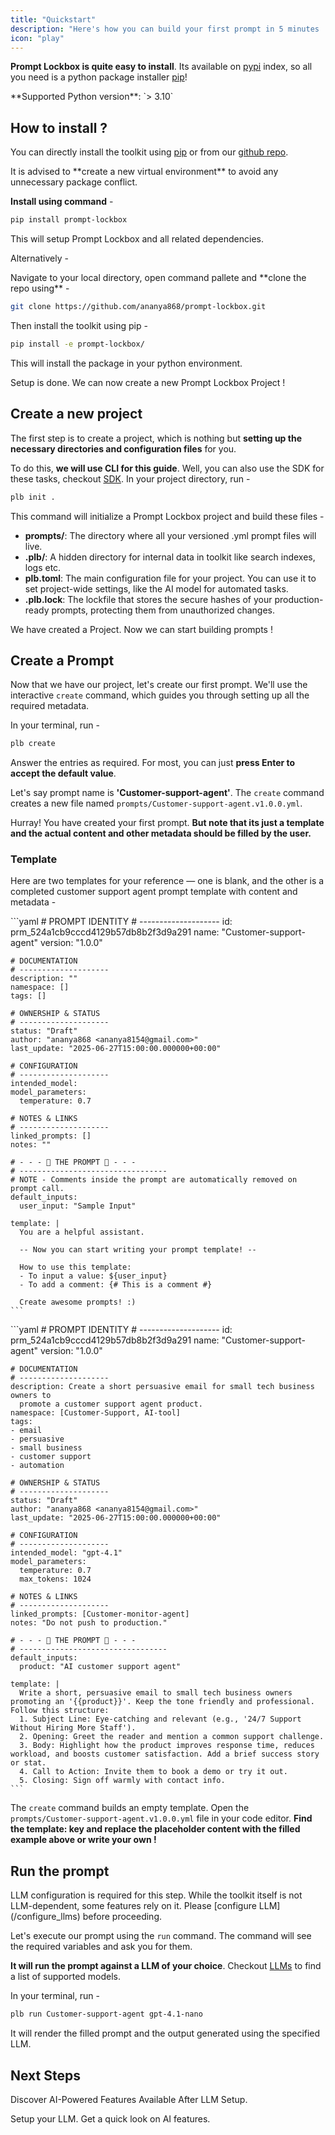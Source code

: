 ```yaml
---
title: "Quickstart"
description: "Here's how you can build your first prompt in 5 minutes !"
icon: "play" 
---
```


**Prompt Lockbox is quite easy to install**. Its available on [pypi](https://pypi.org/) index, so all you need is a python package installer [pip](https://pip.pypa.io/en/stable/installation/)\!

<Note>
**Supported Python version**: `> 3.10`
</Note>

## How to install ?

You can directly install the toolkit using [pip](https://pip.pypa.io/en/stable/installation/) or from our [github repo](https://github.com/ananya868/prompt-lockbox/tree/main).

<Info>
  It is advised to **create a new virtual environment** to avoid any unnecessary package conflict.
</Info>

**Install using command** -  

```bash
pip install prompt-lockbox
```

This will setup Prompt Lockbox and all related dependencies.

Alternatively - 

<Accordion title="Install from GitHub repo" icon="github">
  Navigate to your local directory, open command pallete and **clone the repo using** -

  ```bash
  git clone https://github.com/ananya868/prompt-lockbox.git
  ```

  Then install the toolkit using pip -

  ```bash
  pip install -e prompt-lockbox/ 
  ```

  This will install the package in your python environment.
</Accordion>

Setup is done. We can now create a new Prompt Lockbox Project \!

## Create a new project

The first step is to create a project, which is nothing but **setting up the necessary directories and configuration files** for you.

To do this, **we will use CLI for this guide**. Well, you can also use the SDK for these tasks, checkout [SDK](/api-reference/sdk_reference). In your project directory, run -

```bash
plb init . 
```

This command will initialize a Prompt Lockbox project and build these files -

- **prompts/**: The directory where all your versioned .yml prompt files will live.
- **.plb/**: A hidden directory for internal data in toolkit like search indexes, logs etc.
- **plb.toml**: The main configuration file for your project. You can use it to set project-wide settings, like the AI model for automated tasks.
- **.plb.lock**: The lockfile that stores the secure hashes of your production-ready prompts, protecting them from unauthorized changes.

We have created a Project. Now we can start building prompts \!

## Create a Prompt

Now that we have our project, let's create our first prompt. We'll use the interactive `create` command, which guides you through setting up all the required metadata.

In your terminal, run -

```bash
plb create 
```

Answer the entries as required. For most, you can just **press Enter to accept the default value**.

Let's say prompt name is **'Customer-support-agent'**. The `create` command creates a new file named `prompts/Customer-support-agent.v1.0.0.yml`.

Hurray\! You have created your first prompt. **But note that its just a template and the actual content and other metadata should be filled by the user.**

### Template

Here are two templates for your reference — one is blank, and the other is a completed customer support agent prompt template with content and metadata -

<AccordionGroup>
  <Accordion title="Empty Template (Created by Default)" icon="airplay">
    ```yaml
    # PROMPT IDENTITY
    # --------------------
    id: prm_524a1cb9cccd4129b57db8b2f3d9a291
    name: "Customer-support-agent"
    version: "1.0.0"
    
    # DOCUMENTATION
    # --------------------
    description: ""
    namespace: []
    tags: []
    
    # OWNERSHIP & STATUS
    # --------------------
    status: "Draft"
    author: "ananya868 <ananya8154@gmail.com>"
    last_update: "2025-06-27T15:00:00.000000+00:00"
    
    # CONFIGURATION
    # --------------------
    intended_model:
    model_parameters:
      temperature: 0.7
    
    # NOTES & LINKS
    # --------------------
    linked_prompts: []
    notes: ""
    
    # - - - 💖 THE PROMPT 💖 - - -
    # ---------------------------------
    # NOTE - Comments inside the prompt are automatically removed on prompt call.
    default_inputs:
      user_input: "Sample Input"
    
    template: |
      You are a helpful assistant.

      -- Now you can start writing your prompt template! --
    
      How to use this template:
      - To input a value: ${user_input}
      - To add a comment: {# This is a comment #}
    
      Create awesome prompts! :)
    ```
  </Accordion>
  <Accordion title="Filled Template" icon="calendar-range">
    ```yaml
    # PROMPT IDENTITY
    # --------------------
    id: prm_524a1cb9cccd4129b57db8b2f3d9a291
    name: "Customer-support-agent"
    version: "1.0.0"
    
    # DOCUMENTATION
    # --------------------
    description: Create a short persuasive email for small tech business owners to
      promote a customer support agent product.
    namespace: [Customer-Support, AI-tool]
    tags:
    - email
    - persuasive
    - small business
    - customer support
    - automation
    
    # OWNERSHIP & STATUS
    # --------------------
    status: "Draft"
    author: "ananya868 <ananya8154@gmail.com>"
    last_update: "2025-06-27T15:00:00.000000+00:00"
    
    # CONFIGURATION
    # --------------------
    intended_model: "gpt-4.1"
    model_parameters:
      temperature: 0.7
      max_tokens: 1024
    
    # NOTES & LINKS
    # --------------------
    linked_prompts: [Customer-monitor-agent]
    notes: "Do not push to production."
    
    # - - - 💖 THE PROMPT 💖 - - -
    # ---------------------------------
    default_inputs:
      product: "AI customer support agent"
    
    template: |
      Write a short, persuasive email to small tech business owners promoting an '{{product}}'. Keep the tone friendly and professional. Follow this structure:
      1. Subject Line: Eye-catching and relevant (e.g., '24/7 Support Without Hiring More Staff').
      2. Opening: Greet the reader and mention a common support challenge.
      3. Body: Highlight how the product improves response time, reduces workload, and boosts customer satisfaction. Add a brief success story or stat.
      4. Call to Action: Invite them to book a demo or try it out.
      5. Closing: Sign off warmly with contact info.
    ```
  </Accordion>
</AccordionGroup>

The `create` command builds an empty template. Open the `prompts/Customer-support-agent.v1.0.0.yml` file in your code editor. **Find the template: key and replace the placeholder content with the filled example above or write your own !** 


## Run the prompt

<Warning>
  LLM configuration is required for this step. While the toolkit itself is not LLM-dependent, some features rely on it. Please [configure LLM](/configure_llms) before proceeding.
</Warning>

Let's execute our prompt using the `run` command. The command will see the required variables and ask you for them.

**It will run the prompt against a LLM of your choice**. Checkout [LLMs](/ai_features) to find a list of supported models. 

In your terminal, run -

```bash
plb run Customer-support-agent gpt-4.1-nano 
```
It will render the filled prompt and the output generated using the specified LLM.

## Next Steps

Discover AI-Powered Features Available After LLM Setup. 

<CardGroup cols={2}>
  <Card title="Configure LLM" icon="pencil" href="/configure_llms">
    Setup your LLM.
  </Card>
  <Card title="AI Features" icon="stars" href="/ai_features">
    Get a quick look on AI features.
  </Card>
</CardGroup>